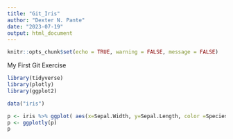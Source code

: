 ```yaml
---
title: "Git_Iris"
author: "Dexter N. Pante"
date: "2023-07-19"
output: html_document
---
```


```r
knitr::opts_chunk$set(echo = TRUE, warning = FALSE, message = FALSE)
```

My First Git Exercise
```r
library(tidyverse)
library(plotly)
library(ggplot2)

data("iris")
```


```r
p <- iris %>% ggplot( aes(x=Sepal.Width, y=Sepal.Length, color =Species)) + geom_point() 
p <- ggplotly(p)
p

```

